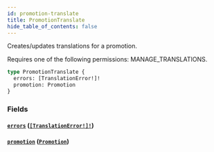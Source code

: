 ```yaml
---
id: promotion-translate
title: PromotionTranslate
hide_table_of_contents: false
---
```


Creates/updates translations for a promotion.

Requires one of the following permissions: MANAGE_TRANSLATIONS.

```graphql
type PromotionTranslate {
  errors: [TranslationError!]!
  promotion: Promotion
}
```

### Fields

#### [`errors`](#) ([`[TranslationError!]!`](../../../developer/api-reference/objects/translation-error))

#### [`promotion`](#) ([`Promotion`](../../../developer/api-reference/objects/promotion))
